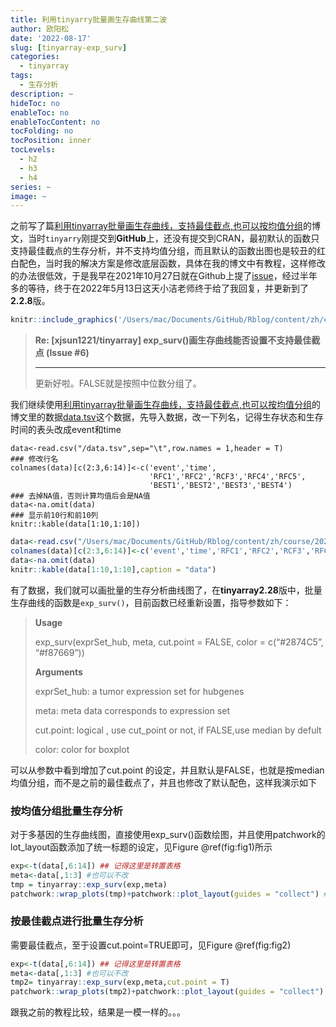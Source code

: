 ```yaml
---
title: 利用tinyarry批量画生存曲线第二波
author: 欧阳松
date: '2022-08-17'
slug: [tinyarray-exp_surv]
categories:
  - tinyarray
tags:
  - 生存分析
description: ~
hideToc: no
enableToc: no
enableTocContent: no
tocFolding: no
tocPosition: inner
tocLevels:
  - h2
  - h3
  - h4
series: ~
image: ~
---
```


之前写了篇[利用tinyarray批量画生存曲线，支持最佳截点,也可以按均值分组](/course/2022-02-25-%E5%88%A9%E7%94%A8tinyarray%E6%89%B9%E9%87%8F%E7%94%BB%E7%94%9F%E5%AD%98%E6%9B%B2%E7%BA%BF-%E6%94%AF%E6%8C%81%E6%9C%80%E4%BD%B3%E6%88%AA%E7%82%B9/)的博文，当时`tinyarry`刚提交到**GitHub**上，还没有提交到CRAN，最初默认的函数只支持最佳截点的生存分析，并不支持均值分组，而且默认的函数出图也是较丑的红白配色，当时我的解决方案是修改底层函数，具体在我的博文中有教程，这样修改的办法很低效，于是我早在2021年10月27日就在Github上提了[issue](https://hub.fastgit.xyz/xjsun1221/tinyarray/issues/6)，经过半年多的等待，终于在2022年5月13日这天小洁老师终于给了我回复，并更新到了**2.2.8**版。

```r
knitr::include_graphics('/Users/mac/Documents/GitHub/Rblog/content/zh/course/2022-08-17-利用tinyarry批量画生存曲线第二波/Githubreply.png')
```

> **Re: [xjsun1221/tinyarray] exp_surv()画生存曲线能否设置不支持最佳截点 (Issue #6)**
>
> ------------------------------------------------------------------------
>
> 更新好啦。FALSE就是按照中位数分组了。

我们继续使用[利用tinyarray批量画生存曲线，支持最佳截点,也可以按均值分组](/course/2022-02-25-%E5%88%A9%E7%94%A8tinyarray%E6%89%B9%E9%87%8F%E7%94%BB%E7%94%9F%E5%AD%98%E6%9B%B2%E7%BA%BF-%E6%94%AF%E6%8C%81%E6%9C%80%E4%BD%B3%E6%88%AA%E7%82%B9/)的博文里的数据[data.tsv](/course/multi-km-facet/data.tsv)这个数据，先导入数据，改一下列名，记得生存状态和生存时间的表头改成event和time

    data<-read.csv("/data.tsv",sep="\t",row.names = 1,header = T)
    ### 修改行名
    colnames(data)[c(2:3,6:14)]<-c('event','time',
                                   'RFC1','RFC2','RCF3','RFC4','RFC5',
                                   'BEST1','BEST2','BEST3','BEST4')
    ### 去掉NA值，否则计算均值后会是NA值
    data<-na.omit(data)
    ### 显示前10行和前10列
    knitr::kable(data[1:10,1:10])

```r
data<-read.csv("/Users/mac/Documents/GitHub/Rblog/content/zh/course/2021-09-12-multi-km-facet/data.tsv",sep="\t",row.names = 1,header = T)
colnames(data)[c(2:3,6:14)]<-c('event','time','RFC1','RFC2','RCF3','RFC4','RFC5','BEST1','BEST2','BEST3','BEST4')
data<-na.omit(data)
knitr::kable(data[1:10,1:10],caption = "data")
```

有了数据，我们就可以画批量的生存分析曲线图了，在**tinyarray2.28**版中，批量生存曲线的函数是`exp_surv()`，目前函数已经重新设置，指导参数如下：

> **Usage**
>
> exp_surv(exprSet_hub, meta, cut.point = FALSE, color = c("#2874C5", "#f87669"))
>
> **Arguments**
>
> exprSet_hub: a tumor expression set for hubgenes
>
> meta: meta data corresponds to expression set
>
> cut.point: logical , use cut_point or not, if FALSE,use median by defult
>
> color: color for boxplot

可以从参数中看到增加了cut.point 的设定，并且默认是FALSE，也就是按median均值分组，而不是之前的最佳截点了，并且也修改了默认配色，这样我演示如下

### 按均值分组批量生存分析

对于多基因的生存曲线图，直接使用exp_surv()函数绘图，并且使用patchwork的lot_layout函数添加了统一标题的设定，见Figure \@ref(fig:fig1)所示

```r
exp<-t(data[,6:14]) ## 记得这里是转置表格
meta<-data[,1:3] #也可以不改
tmp = tinyarray::exp_surv(exp,meta)
patchwork::wrap_plots(tmp)+patchwork::plot_layout(guides = "collect") #调用patchwork包拼图
```

### 按最佳截点进行批量生存分析

需要最佳截点，至于设置cut.point=TRUE即可，见Figure \@ref(fig:fig2)

```r
exp<-t(data[,6:14]) ## 记得这里是转置表格
meta<-data[,1:3] #也可以不改
tmp2= tinyarray::exp_surv(exp,meta,cut.point = T)
patchwork::wrap_plots(tmp2)+patchwork::plot_layout(guides = "collect") #调用patchwork包拼图
```

跟我之前的教程比较，结果是一模一样的。。。
